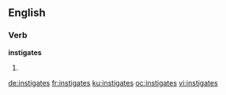 ==English==

===Verb===
'''instigates'''

# {{en-third-person singular of|instigate}}

[[de:instigates]]
[[fr:instigates]]
[[ku:instigates]]
[[oc:instigates]]
[[vi:instigates]]
